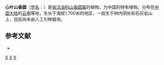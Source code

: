 {{Speciesbox 
| genus = Turpinia
| species = subsessilifolia
| authority = [[吴征镒|C. Y. Wu]]
}}

'''心叶山香圆'''（[[学名|学名]]：{{lang|la|''Turpinia subsessilifolia''}}）是[[省沽油科|省沽油科]][[山香圆属|山香圆属]]的植物，为中国的特有植物。分布在[[中国大陆|中国大陆]]的[[云南|云南]]等地，生长于海拔1,700米的地区，一般生于林内阴处和石灰岩山上，目前尚未由人工引种栽培。

== 参考文献 ==
<div class="references-small">
* {{cite web| url =http://www.bioinfo.cn/db05/KmzwSpecies.php?action=view&id=21404| title =心叶山香圆| work =《中国高等植物数据库全库》| publisher =中国科学院微生物研究所| author =昆明植物研究所| accessdate =2009-02-25| deadurl =yes| archiveurl =https://web.archive.org/web/20160305032434/http://www.bioinfo.cn/db05/KmzwSpecies.php?action=view&id=21404| archivedate =2016-03-05}}
</div>
{{Taxonbar|from=Q11071996}}

[[Category:山香圆属|X]]
[[Category:中国特有植物|X]]
[[Category:云南植物|X]]


{{植物小作品}}